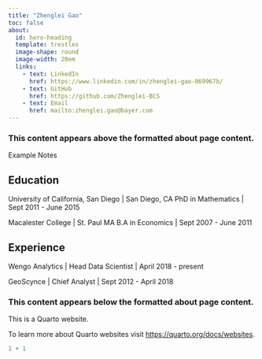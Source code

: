 ```yaml
---
title: "Zhenglei Gao"
toc: false
about: 
  id: hero-heading
  template: trestles
  image-shape: round
  image-width: 20em
  links:
    - text: LinkedIn
      href: https://www.linkedin.com/in/zhenglei-gao-069967b/
    - text: GitHub
      href: https://github.com/Zhenglei-BCS
    - text: Email
      href: mailto:zhenglei.gao@bayer.com
---
```


### This content appears above the formatted about page content.

::: {#hero-heading}
Example Notes

## Education

University of California, San Diego \| San Diego, CA PhD in Mathematics \| Sept 2011 - June 2015

Macalester College \| St. Paul MA B.A in Economics \| Sept 2007 - June 2011

## Experience

Wengo Analytics \| Head Data Scientist \| April 2018 - present

GeoScynce \| Chief Analyst \| Sept 2012 - April 2018
:::

### This content appears below the formatted about page content.

This is a Quarto website.

To learn more about Quarto websites visit <https://quarto.org/docs/websites>.

```r
1 + 1
```
